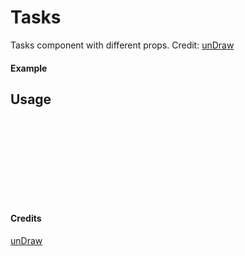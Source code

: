 
<Meta of={Tasks} title="unDraw/Tasks" />

# Tasks

Tasks component with different props.
Credit: [unDraw](https://undraw.co/illustrations)

#### Example

<Canvas of={Tasks.Primary} />

## Usage

```ts
import { Tasks } from "yadl-ui";

const Example = () => {
  return (
      <Tasks />
  );
};

export default Example;
```

#### Credits
[unDraw](https://undraw.co/illustrations)
